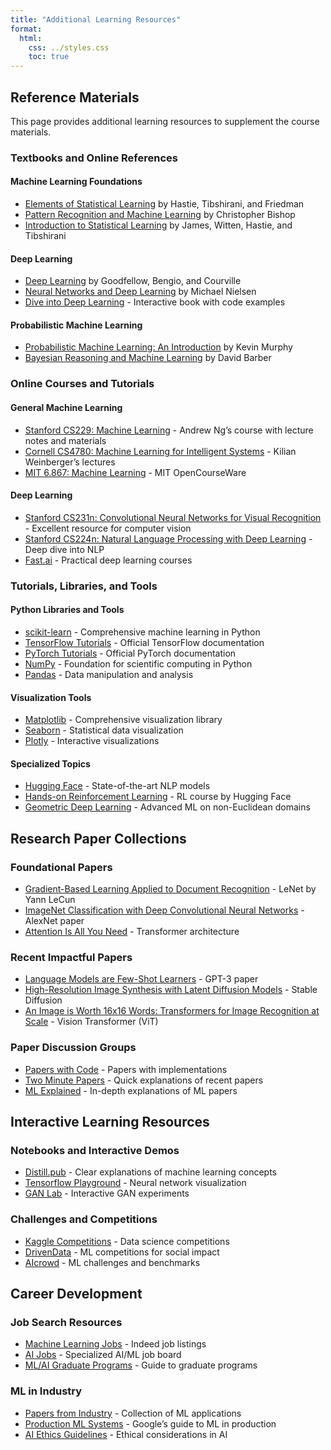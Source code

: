 ```yaml
---
title: "Additional Learning Resources"
format:
  html:
    css: ../styles.css
    toc: true
---
```


## Reference Materials

This page provides additional learning resources to supplement the course materials.

### Textbooks and Online References

#### Machine Learning Foundations
* [Elements of Statistical Learning](https://hastie.su.domains/ElemStatLearn/) by Hastie, Tibshirani, and Friedman
* [Pattern Recognition and Machine Learning](https://www.microsoft.com/en-us/research/uploads/prod/2006/01/Bishop-Pattern-Recognition-and-Machine-Learning-2006.pdf) by Christopher Bishop
* [Introduction to Statistical Learning](https://www.statlearning.com/) by James, Witten, Hastie, and Tibshirani

#### Deep Learning
* [Deep Learning](https://www.deeplearningbook.org/) by Goodfellow, Bengio, and Courville
* [Neural Networks and Deep Learning](http://neuralnetworksanddeeplearning.com/) by Michael Nielsen
* [Dive into Deep Learning](https://d2l.ai/) - Interactive book with code examples

#### Probabilistic Machine Learning
* [Probabilistic Machine Learning: An Introduction](https://probml.github.io/pml-book/book1.html) by Kevin Murphy
* [Bayesian Reasoning and Machine Learning](http://web4.cs.ucl.ac.uk/staff/D.Barber/pmwiki/pmwiki.php?n=Brml.HomePage) by David Barber

### Online Courses and Tutorials

#### General Machine Learning
* [Stanford CS229: Machine Learning](https://cs229.stanford.edu/) - Andrew Ng's course with lecture notes and materials
* [Cornell CS4780: Machine Learning for Intelligent Systems](https://www.cs.cornell.edu/courses/cs4780/2018fa/lectures/) - Kilian Weinberger's lectures
* [MIT 6.867: Machine Learning](https://ocw.mit.edu/courses/electrical-engineering-and-computer-science/6-867-machine-learning-fall-2006/) - MIT OpenCourseWare

#### Deep Learning
* [Stanford CS231n: Convolutional Neural Networks for Visual Recognition](http://cs231n.stanford.edu/) - Excellent resource for computer vision
* [Stanford CS224n: Natural Language Processing with Deep Learning](http://web.stanford.edu/class/cs224n/) - Deep dive into NLP
* [Fast.ai](https://www.fast.ai/) - Practical deep learning courses

### Tutorials, Libraries, and Tools

#### Python Libraries and Tools
* [scikit-learn](https://scikit-learn.org/stable/tutorial/index.html) - Comprehensive machine learning in Python
* [TensorFlow Tutorials](https://www.tensorflow.org/tutorials) - Official TensorFlow documentation
* [PyTorch Tutorials](https://pytorch.org/tutorials/) - Official PyTorch documentation
* [NumPy](https://numpy.org/doc/stable/user/tutorials_index.html) - Foundation for scientific computing in Python
* [Pandas](https://pandas.pydata.org/docs/getting_started/index.html) - Data manipulation and analysis

#### Visualization Tools
* [Matplotlib](https://matplotlib.org/stable/tutorials/index.html) - Comprehensive visualization library
* [Seaborn](https://seaborn.pydata.org/tutorial.html) - Statistical data visualization
* [Plotly](https://plotly.com/python/getting-started/) - Interactive visualizations

#### Specialized Topics
* [Hugging Face](https://huggingface.co/docs/transformers/index) - State-of-the-art NLP models
* [Hands-on Reinforcement Learning](https://huggingface.co/learn/deep-rl-course/unit0/introduction) - RL course by Hugging Face
* [Geometric Deep Learning](https://geometricdeeplearning.com/) - Advanced ML on non-Euclidean domains

## Research Paper Collections

### Foundational Papers
* [Gradient-Based Learning Applied to Document Recognition](http://vision.stanford.edu/cs598_spring07/papers/Lecun98.pdf) - LeNet by Yann LeCun
* [ImageNet Classification with Deep Convolutional Neural Networks](https://papers.nips.cc/paper/2012/file/c399862d3b9d6b76c8436e924a68c45b-Paper.pdf) - AlexNet paper
* [Attention Is All You Need](https://arxiv.org/abs/1706.03762) - Transformer architecture

### Recent Impactful Papers
* [Language Models are Few-Shot Learners](https://arxiv.org/abs/2005.14165) - GPT-3 paper
* [High-Resolution Image Synthesis with Latent Diffusion Models](https://arxiv.org/abs/2112.10752) - Stable Diffusion
* [An Image is Worth 16x16 Words: Transformers for Image Recognition at Scale](https://arxiv.org/abs/2010.11929) - Vision Transformer (ViT)

### Paper Discussion Groups
* [Papers with Code](https://paperswithcode.com/) - Papers with implementations
* [Two Minute Papers](https://www.youtube.com/c/K%C3%A1rolyZsolnai) - Quick explanations of recent papers
* [ML Explained](https://www.youtube.com/c/MLExplained) - In-depth explanations of ML papers

## Interactive Learning Resources

### Notebooks and Interactive Demos
* [Distill.pub](https://distill.pub/) - Clear explanations of machine learning concepts
* [Tensorflow Playground](https://playground.tensorflow.org/) - Neural network visualization
* [GAN Lab](https://poloclub.github.io/ganlab/) - Interactive GAN experiments

### Challenges and Competitions
* [Kaggle Competitions](https://www.kaggle.com/competitions) - Data science competitions
* [DrivenData](https://www.drivendata.org/) - ML competitions for social impact
* [AIcrowd](https://www.aicrowd.com/) - ML challenges and benchmarks

## Career Development

### Job Search Resources
* [Machine Learning Jobs](https://www.indeed.com/q-Machine-Learning-jobs.html) - Indeed job listings
* [AI Jobs](https://ai-jobs.net/) - Specialized AI/ML job board
* [ML/AI Graduate Programs](https://www.mastersindatascience.org/specialties/machine-learning-degree/) - Guide to graduate programs

### ML in Industry
* [Papers from Industry](https://github.com/eugeneyan/applied-ml) - Collection of ML applications
* [Production ML Systems](https://developers.google.com/machine-learning/crash-course/production-ml-systems) - Google's guide to ML in production
* [AI Ethics Guidelines](https://www.fast.ai/ethics) - Ethical considerations in AI
